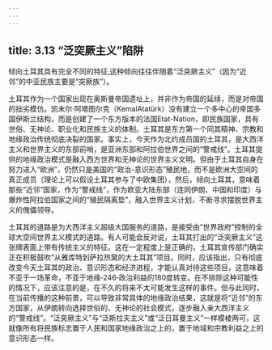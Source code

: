 ```yaml
---
---
---
```

title: 3.13 “泛突厥主义”陷阱
---



倾向土耳其具有完全不同的特征,这种倾向往往伴随着“泛突厥主义”（因为“近邻”的中亚民族主要是“突厥族”）。

土耳其作为一个国家出现在奥斯曼帝国遗址上，并非作为帝国的延续，而是对帝国的拙劣模仿。凯末尔·阿塔图尔克（KemalAtatürk）没有建立一个多中心的帝国多国伊斯兰结构，而是创建了一个东方版本的法国Etat-Nation，即民族国家，具有世俗、无神论、职业化和民族主义的体制。土耳其是东方第一个同其精神、宗教和地缘政治传统彻底决裂的国家。事实上，今天作为北约成员国的土耳其，是大西洋主义和世界主义的东部前哨，是亚洲东部和阿拉伯世界之间的“警戒线”。土耳其提供的地缘政治模式是融入西方世界和无神论的世界主义文明。但由于土耳其自身在努力进入“欧洲”，仍然只是美国的“政治-意识形态”殖民地，而不是欧洲大空间的真正成员（理论上可以假设土耳其参与了中欧集团），然后，倾向土耳其，意味着那些“近邻”国家，作为“警戒线”，作为欧亚大陆东部（连同伊朗、中国和印度）与爆炸性阿拉伯国家之间的“殖民隔离垫”，融入世界主义计划，不断寻求摆脱世界主义的傀儡领导。

土耳其的道路是为大西洋主义超级大国服务的道路，是接受由“世界政府”控制的全球大空间世界主义模式的道路。有人可能会反对说，土耳其打出的“泛突厥主义”这张牌表面上带有传统主义的特征。这在一定程度上是正确的，土耳其宣传部门确实正在积极鼓吹“从雅库特到萨拉热窝的大土耳其”项目。同时，应该指出，只有彻底改变今天土耳其的政治、意识形态和经济进程，才能认真对待这些项目，这意味着不亚于一场革命，不亚于地缘‑246‑政治利益的180度转变。在不排除这种可能性的情况下，应该注意的是，在不久的将来不太可能发生这样的事件。但与此同时，在当前传播的这种前景，可以导致非常具体的地缘政治结果，这就是将“近邻”的东方国家，从伊朗转向选择世俗的、无神论的社会模式，逐步融入亲大西洋主义的“警戒线”。“泛突厥主义”与“泛斯拉夫主义”或“泛日耳曼主义”一样模棱两可，这就像所有将民族标志置于人民和国家地缘政治之上的，置于地域和宗教利益之上的意识形态一样。